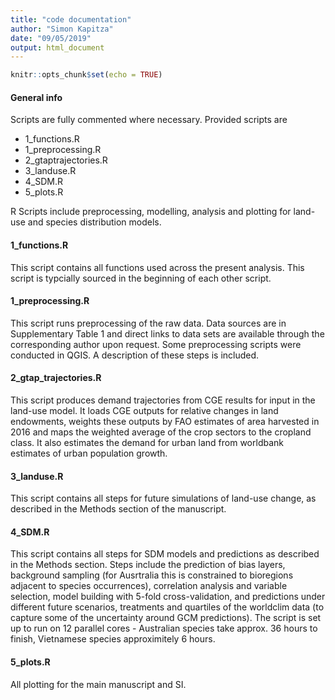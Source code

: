 ```yaml
---
title: "code documentation"
author: "Simon Kapitza"
date: "09/05/2019"
output: html_document
---
```


```r
knitr::opts_chunk$set(echo = TRUE)
```

#### General info
Scripts are fully commented where necessary. Provided scripts are

* 1_functions.R
* 1_preprocessing.R
* 2_gtaptrajectories.R
* 3_landuse.R
* 4_SDM.R
* 5_plots.R

R Scripts include preprocessing, modelling, analysis and plotting for land-use and species distribution models.

#### 1_functions.R
This script contains all functions used across the present analysis. This script is typcially sourced in the beginning of each other script.

#### 1_preprocessing.R
This script runs preprocessing of the raw data. Data sources are in Supplementary Table 1 and direct links to data sets are available through the corresponding author upon request. Some preprocessing scripts were conducted in QGIS. A description of these steps is included.

#### 2_gtap_trajectories.R
This script produces demand trajectories from CGE results for input in the land-use model. It loads CGE outputs for relative changes in land endowments, weights these outputs by FAO estimates of area harvested in 2016 and maps the weighted average of the crop sectors to the cropland class. It also estimates the demand for urban land from worldbank estimates of urban population growth.

#### 3_landuse.R
This script contains all steps for future simulations of land-use change, as described in the Methods section of the manuscript.

#### 4_SDM.R
This script contains all steps for SDM models and predictions as described in the Methods section. Steps include the prediction of bias layers, background sampling (for Ausrtralia this is constrained to bioregions adjacent to species occurrences), correlation analysis and variable selection, model building with 5-fold cross-validation, and predictions under different future scenarios, treatments and quartiles of the worldclim data (to capture some of the uncertainty around GCM predictions). The script is set up to run on 12 parallel cores - Australian species take approx. 36 hours to finish, Vietnamese species approximitely 6 hours.

#### 5_plots.R
All plotting for the main manuscript and SI.


